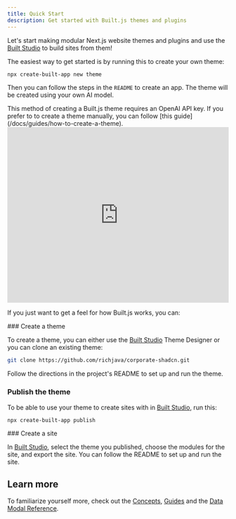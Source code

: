 ```yaml
---
title: Quick Start
description: Get started with Built.js themes and plugins
---
```



Let's start making modular Next.js website themes and plugins and use the [Built Studio](/built-studio) to build sites from them!


The easiest way to get started is by running this to create your own theme:

```bash copy
npx create-built-app new theme
```
Then you can follow the steps in the `README` to create an app. The theme will be created using your own AI model.

<Callout type="info">
This method of creating a Built.js theme requires an OpenAI API key. If you prefer to to create a theme manually, you can follow [this guide](/docs/guides/how-to-create-a-theme).
</Callout>

 
<iframe width="100%" height="400" src="https://www.youtube.com/embed/8hsiE7xXQcE?si=d4522ZCFbXxXZq2Y" title="YouTube video player" frameborder="0" allow="accelerometer; autoplay; clipboard-write; encrypted-media; gyroscope; picture-in-picture; web-share" referrerpolicy="strict-origin-when-cross-origin" allowfullscreen></iframe>


If you just want to get a feel for how Built.js works, you can:

<Steps>
<Step>
### Create a theme
 
To create a theme, you can either use the [Built Studio](https://builtjs.com) Theme Designer or you can clone an existing theme:
```bash copy
git clone https://github.com/richjava/corporate-shadcn.git
```
Follow the directions in the project's README to set up and run the theme.
</Step>
<Step>
### Publish the theme
 
To be able to use your theme to create sites with in [Built Studio](https://builtjs.com), run this:
```bash copy
npx create-built-app publish
```
</Step>
<Step>
### Create a site
 
In [Built Studio](https://builtjs.com), select the theme you published, choose the modules for the site, and export the site. You can follow the README to set up and run the site.
</Step>

</Steps>

## Learn more
To familiarize yourself more, check out the [Concepts](/docs/concepts/concepts-overview), [Guides](/docs/guides/guides-overview) and the [Data Modal Reference](/docs/data-model-reference).

<Cards>
  <Card title="Concepts" href="/docs/concepts/concepts-overview" />
  <Card title="Guides" href="./docs/guides/guides-overview" />
  <Card title="Data Model Reference" href="/docs/data-model-reference" />
</Cards>
